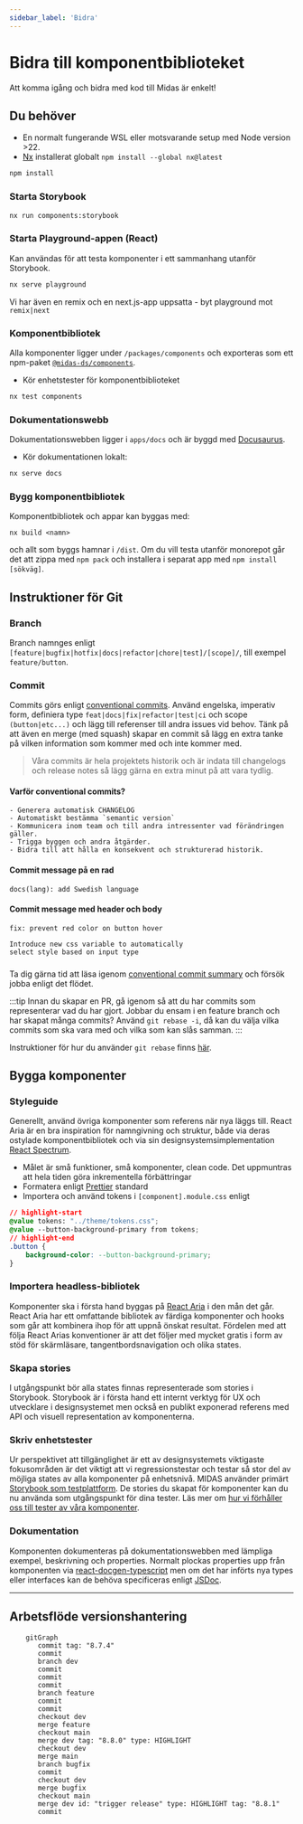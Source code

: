 ```yaml
---
sidebar_label: 'Bidra'
---
```


# Bidra till komponentbiblioteket

Att komma igång och bidra med kod till Midas är enkelt!

## Du behöver

- En normalt fungerande WSL eller motsvarande setup med Node version >22.
- [Nx](https://nx.dev) installerat globalt `npm install --global nx@latest`

```bash
npm install
```

### Starta Storybook

```bash
nx run components:storybook
```

### Starta Playground-appen (React)

Kan användas för att testa komponenter i ett sammanhang utanför Storybook.

```bash
nx serve playground
```

Vi har även en remix och en next.js-app uppsatta - byt playground mot `remix|next`

### Komponentbibliotek

Alla komponenter ligger under `/packages/components` och exporteras som ett npm-paket [`@midas-ds/components`](https://www.npmjs.com/package/@midas-ds/components).

- Kör enhetstester för komponentbiblioteket

```bash
nx test components
```

### Dokumentationswebb

Dokumentationswebben ligger i `apps/docs` och är byggd med [Docusaurus](https://docusaurus.io/).

- Kör dokumentationen lokalt:

```bash
nx serve docs
```

### Bygg komponentbibliotek

Komponentbibliotek och appar kan byggas med:

```shell
nx build <namn>
```

och allt som byggs hamnar i `/dist`. Om du vill testa utanför monorepot går det att zippa med `npm pack` och installera i
separat app med `npm install [sökväg]`.

## Instruktioner för Git

### Branch

Branch namnges enligt `[feature|bugfix|hotfix|docs|refactor|chore|test]/[scope]/`, till exempel `feature/button`.

### Commit

Commits görs enligt [conventional commits](https://www.conventionalcommits.org/en/v1.0.0/#summary). Använd engelska,
imperativ form, definiera type `feat|docs|fix|refactor|test|ci` och scope `(button|etc...)` och lägg till referenser
till andra issues vid behov. Tänk på att även en merge (med squash) skapar en commit så lägg en extra tanke på
vilken information som kommer med och inte kommer med.

> Våra commits är hela projektets historik och är indata till
> changelogs och release notes så lägg gärna en extra minut på att vara tydlig.

#### Varför conventional commits?

    - Generera automatisk CHANGELOG
    - Automatiskt bestämma `semantic version`
    - Kommunicera inom team och till andra intressenter vad förändringen gäller.
    - Trigga byggen och andra åtgärder.
    - Bidra till att hålla en konsekvent och strukturerad historik.

#### Commit message på en rad

`docs(lang): add Swedish language`

#### Commit message med header och body

```
fix: prevent red color on button hover

Introduce new css variable to automatically
select style based on input type

```
###

Ta dig gärna tid att läsa igenom [conventional commit summary](https://www.conventionalcommits.org/en/v1.0.0-beta.3/#summary)
och försök jobba enligt det flödet.

:::tip
Innan du skapar en PR, gå igenom så att du har commits som representerar vad du har gjort.
Jobbar du ensam i en feature branch och har skapat många commits? Använd `git rebase -i`,
då kan du välja vilka commits som ska vara med och vilka som kan slås samman.
:::

Instruktioner för hur du använder `git rebase` finns [här](https://www.atlassian.com/git/tutorials/rewriting-history/git-rebase).

## Bygga komponenter

### Styleguide

Generellt, använd övriga komponenter som referens när nya läggs till. React Aria är en bra inspiration för namngivning
och struktur, både via deras ostylade komponentbibliotek och via sin designsystemsimplementation
[React Spectrum](https://github.com/adobe/react-spectrum/tree/main/packages/%40react-spectrum).

- Målet är små funktioner, små komponenter, clean code. Det uppmuntras att hela tiden göra inkrementella förbättringar
- Formatera enligt [Prettier](https://prettier.io/) standard
- Importera och använd tokens i `[component].module.css` enligt

```css title="Button.module.css"
// highlight-start
@value tokens: "../theme/tokens.css";
@value --button-background-primary from tokens;
// highlight-end
.button {
    background-color: --button-background-primary;
}
```

### Importera headless-bibliotek

Komponenter ska i första hand byggas på [React Aria](https://react-spectrum.adobe.com/react-aria/getting-started.html) i den mån det går. React Aria har ett omfattande bibliotek av
färdiga komponenter och hooks som går att kombinera ihop för att uppnå önskat resultat. Fördelen med att följa React Arias
konventioner är att det följer med mycket gratis i form av stöd för skärmläsare, tangentbordsnavigation och olika states.

### Skapa stories

I utgångspunkt bör alla states finnas representerade som stories i Storybook. Storybook är i första hand ett internt
verktyg för UX och utvecklare i designsystemet men också en publikt exponerad referens med API och visuell
representation av komponenterna.

### Skriv enhetstester

Ur perspektivet att tillgänglighet är ett av designsystemets viktigaste fokusområden är det viktigt att vi regressionstestar och testar
så stor del av möjliga states av alla komponenter på enhetsnivå. MIDAS använder primärt
[Storybook som testplattform](https://storybook.js.org/docs/writing-tests). De stories du skapat för komponenter kan du nu använda som utgångspunkt för dina tester.
Läs mer om [hur vi förhåller oss till tester av våra komponenter](./tests).

### Dokumentation

Komponenten dokumenteras på dokumentationswebben med lämpliga exempel, beskrivning och properties. Normalt plockas
properties upp från komponenten via [react-docgen-typescript](https://github.com/styleguidist/react-docgen-typescript)
men om det har införts nya types eller interfaces kan de behöva specificeras enligt [JSDoc](https://jsdoc.app/).

---

## Arbetsflöde versionshantering

```mermaid
    gitGraph
       commit tag: "8.7.4"
       commit
       branch dev
       commit
       commit
       commit
       branch feature
       commit
       commit
       checkout dev
       merge feature
       checkout main
       merge dev tag: "8.8.0" type: HIGHLIGHT
       checkout dev
       merge main
       branch bugfix
       commit
       checkout dev
       merge bugfix
       checkout main
       merge dev id: "trigger release" type: HIGHLIGHT tag: "8.8.1"
       commit

```
